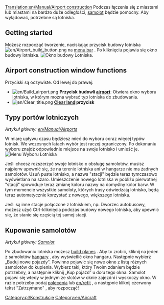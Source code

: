 [[Translation:en/Manual/Airport construction]]
<!--{{Table of contents}}-->{{pl/Spis treści}}
Podczas łączenia się z miastami lub miastami na bardzo duże odległości, [[pl/Manual/Base Set/Vehicles/Samoloty|samolot]] będzie pomocny. Aby wylądować, potrzebne są lotniska.

==Getting started==
Możesz rozpocząć tworzenie, naciskając przycisk budowy lotniska [[File:en/Airport build button.png]] na  [[pl/Manual/Interfejs gry|menu bar]] . Po kliknięciu pojawia się okno budowy lotniska.
[[File:en/Airport construction.png|frame|none|Okno budowy Lotniska.]]

==Airport construction window functions==

Przyciski są oczywiste. Od lewej do prawej:

* [[File:en/Build airport.png]] '''Przycisk budowli [[en/Manual/Airports|airport]] ''': Otwiera okno wyboru lotniska, w którym można wybrać typ lotniska do zbudowania.
* [[File:en/Clear title.png]] '''[[en/Manual/Landscaping|Clear land]] przycisk'''

==Typy portów lotniczych==
''Artykuł główny: [[en/Manual/Airports]]''

W miarę upływu czasu będziesz mieć do wyboru coraz więcej typów lotnisk. We wczesnych latach wybór jest raczej ograniczony. Po dokonaniu wyboru znajdź odpowiednie miejsce na swoje lotnisko i umieść je.
[[File:en/Airport-selection1.png|none|frame|Menu Wyboru Lotniska]]

Jeśli chcesz rozszerzyć swoje lotnisko o obsługę samolotów, musisz najpierw upewnić się, że na terenie lotniska ani w hangarze nie ma żadnych samolotów. Usuń puste lotnisko, a nazwa "stacji" będzie teraz tymczasowo wyświetlana na szaro. Umieszczenie nowego lotniska w pobliżu pierwotnej "stacji" spowoduje teraz zmianę koloru nazwy na domyślny kolor barw. W tym momencie wszystkie samoloty, których trasy odwiedzają lotnisko, będą teraz automatycznie korzystać z nowego, większego lotniska.

Jeśli są inne stacje połączone z lotniskiem, np. Dworzec autobusowy, możesz użyć Ctrl-kliknięcia podczas budowy nowego lotniska, aby upewnić się, że stanie się częścią tej samej stacji.

==Kupowanie samolotów==

''Artykuł główny: [[pl/Manual/Base Set/Vehicles/Samoloty|Samolot]]''

Po zbudowaniu lotniska możesz  [[en/Manual/Buying aircraft|build planes]] . Aby to zrobić, kliknij na jeden z samolotów [[en/depots|hangary]] , aby wyświetlić okno hangaru. Następnie wybierz „Buduj nowe pojazdy”. Powinno pojawić się nowe okno z listą różnych samolotów do kupienia. Wybierz taki, który Twoim zdaniem będzie potrzebny, a następnie kliknij „Kup pojazd” u dołu tego okna. Samolot pojawi się wtedy w jednym ze slotów w oknie zajezdni i wyskoczy okno. W razie potrzeby podaj [[pl/Manual/Polecenia|polecenia]] lub [[en/refit]]  , a następnie kliknij czerwony tekst "Zatrzymano" , aby rozpocząć!



<!--[[Category:Construction]]-->[[Category:pl/Konstrukcje]]
[[Category:en/Aircraft]]<!--[[Category:Lotnisko/Pl]]-->